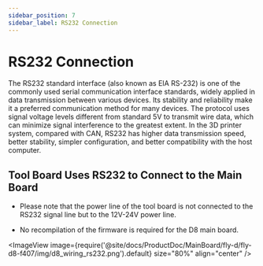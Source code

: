 ```yaml
---
sidebar_position: 7
sidebar_label: RS232 Connection
---
```








# RS232 Connection

The RS232 standard interface (also known as EIA RS-232) is one of the commonly used serial communication interface standards, widely applied in data transmission between various devices. Its stability and reliability make it a preferred communication method for many devices. The protocol uses signal voltage levels different from standard 5V to transmit wire data, which can minimize signal interference to the greatest extent. In the 3D printer system, compared with CAN, RS232 has higher data transmission speed, better stability, simpler configuration, and better compatibility with the host computer.

## Tool Board Uses RS232 to Connect to the Main Board

* Please note that the power line of the tool board is not connected to the RS232 signal line but to the 12V-24V power line.

* No recompilation of the firmware is required for the D8 main board.

<ImageView image={require('@site/docs/ProductDoc/MainBoard/fly-d/fly-d8-f407/img/d8_wiring_rs232.png').default} size="80%" align="center" />

<GetRS232ID />